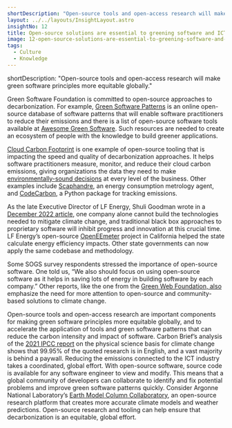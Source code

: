 ```yaml
---
shortDescription: "Open-source tools and open-access research will make green software principles more equitable globally."
layout: ../../layouts/InsightLayout.astro
insightNo: 12
title: Open-source solutions are essential to greening software and ICT
image: 12-open-source-solutions-are-essential-to-greening-software-and-ICT.png
tags:
  - Culture
  - Knowledge
---
```

shortDescription: "Open-source tools and open-access research will make green software principles more equitable globally."

Green Software Foundation is committed to open-source approaches to decarbonization. For example, [Green Software Patterns](https://patterns.greensoftware.foundation/) is an online open-source database of software patterns that will enable software practitioners to reduce their emissions and there is a list of open-source software tools available at [Awesome Green Software](https://github.com/Green-Software-Foundation/awesome-green-software). Such resources are needed to create an ecosystem of people with the knowledge to build greener applications.

[Cloud Carbon Footprint](https://www.cloudcarbonfootprint.org/) is one example of open-source tooling that is impacting the speed and quality of decarbonization approaches. It helps software practitioners measure, monitor, and reduce their cloud carbon emissions, giving organizations the data they need to make [environmentally-sound decisions](https://www.forbes.com/sites/adrianbridgwater/2023/02/22/greenops-carbon-footprint-treads-closer-to-cloud-developer-efficiency/?sh=1ff941a92982) at every level of the business. Other examples include [Scaphandre](https://github.com/hubblo-org/scaphandre), an energy consumption metrology agent, and [CodeCarbon](https://github.com/mlco2/codecarbon), a Python package for tracking emissions.

As the late Executive Director of LF Energy, Shuli Goodman wrote in a [December 2022 article](https://www.informationweek.com/sustainability/how-open-source-can-help-with-climate-goals), one company alone cannot build the technologies needed to mitigate climate change, and traditional black box approaches to proprietary software will inhibit progress and innovation at this crucial time. LF Energy’s open-source [OpenEEmeter](https://www.lfenergy.org/projects/openeemeter/) project in California helped the state calculate energy efficiency impacts. Other state governments can now apply the same codebase and methodology.

Some SOGS survey respondents stressed the importance of open-source software. One told us, “We also should focus on using open-source software as it helps in saving lots of energy in building software by each company.” Other reports, like the one from the [Green Web Foundation, also](https://www.thegreenwebfoundation.org/news/community-tech-meets-digital-sustainability/) emphasize the need for more attention to open-source and community-based solutions to climate change.

Open-source tools and open-access research are important components for making green software principles more equitable globally, and to accelerate the application of tools and green software patterns that can reduce the carbon intensity and impact of software. Carbon Brief’s analysis of the [2021 IPCC report](https://www.ipcc.ch/report/ar6/wg1/) on the physical science basis for climate change shows that 99.95% of the quoted research is in English, and a vast majority is behind a paywall. Reducing the emissions connected to the ICT industry takes a coordinated, global effort. With open-source software, source code is available for any software engineer to view and modify. This means that a global community of developers can collaborate to identify and fix potential problems and improve green software patterns quickly. Consider Argonne National Laboratory’s [Earth Model Column Collaboratory](https://www.anl.gov/article/new-tool-helps-researchers-investigate-clouds-rain-and-climate-change), an open-source research platform that creates more accurate climate models and weather predictions. Open-source research and tooling can help ensure that decarbonization is an equitable, global effort.